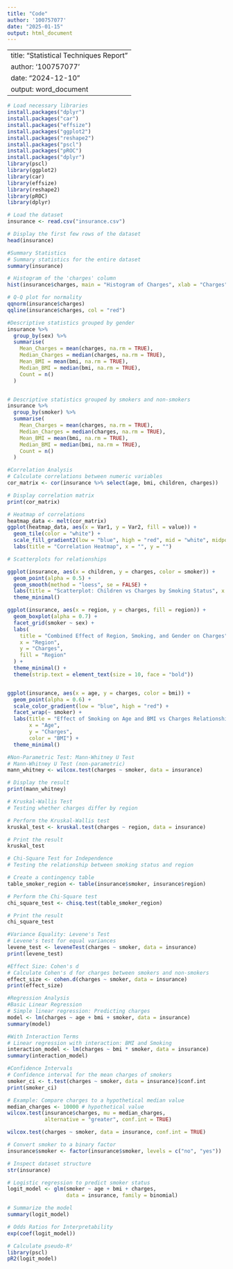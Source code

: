 ```yaml
---
title: "Code"
author: '100757077'
date: "2025-01-15"
output: html_document
---
```

---
title: "Statistical Techniques Report"
author: '100757077'
date: "2024-12-10"
output: word_document
---
```r
# Load necessary libraries
install.packages("dplyr")
install.packages("car")
install.packages("effsize")
install.packages("ggplot2")
install.packages("reshape2")
install.packages("pscl")
install.packages("pROC")
install.packages("dplyr")
library(pscl)
library(ggplot2)
library(car)
library(effsize)
library(reshape2)
library(pROC)
library(dplyr)
```
```r
# Load the dataset
insurance <- read.csv("insurance.csv")

# Display the first few rows of the dataset
head(insurance)
```

```r

#Summary Statistics
# Summary statistics for the entire dataset
summary(insurance)
```
```r
# Histogram of the 'charges' column
hist(insurance$charges, main = "Histogram of Charges", xlab = "Charges", col = "lightblue", breaks = 30)

# Q-Q plot for normality
qqnorm(insurance$charges)
qqline(insurance$charges, col = "red")

```

```r
#Descriptive statistics grouped by gender
insurance %>%
  group_by(sex) %>%
  summarise(
    Mean_Charges = mean(charges, na.rm = TRUE),
    Median_Charges = median(charges, na.rm = TRUE),
    Mean_BMI = mean(bmi, na.rm = TRUE),
    Median_BMI = median(bmi, na.rm = TRUE),
    Count = n()
  )


# Descriptive statistics grouped by smokers and non-smokers
insurance %>%
  group_by(smoker) %>%
  summarise(
    Mean_Charges = mean(charges, na.rm = TRUE),
    Median_Charges = median(charges, na.rm = TRUE),
    Mean_BMI = mean(bmi, na.rm = TRUE),
    Median_BMI = median(bmi, na.rm = TRUE),
    Count = n()
  )
```

```r
#Correlation Analysis
# Calculate correlations between numeric variables
cor_matrix <- cor(insurance %>% select(age, bmi, children, charges))

# Display correlation matrix
print(cor_matrix)

# Heatmap of correlations
heatmap_data <- melt(cor_matrix)
ggplot(heatmap_data, aes(x = Var1, y = Var2, fill = value)) +
  geom_tile(color = "white") +
  scale_fill_gradient2(low = "blue", high = "red", mid = "white", midpoint = 0) +
  labs(title = "Correlation Heatmap", x = "", y = "")
```

```r
# Scatterplots for relationships

ggplot(insurance, aes(x = children, y = charges, color = smoker)) +
  geom_point(alpha = 0.5) +
  geom_smooth(method = "loess", se = FALSE) +
  labs(title = "Scatterplot: Children vs Charges by Smoking Status", x = "Children", y = "Charges") +
  theme_minimal()

ggplot(insurance, aes(x = region, y = charges, fill = region)) +
  geom_boxplot(alpha = 0.7) +
  facet_grid(smoker ~ sex) +
  labs(
    title = "Combined Effect of Region, Smoking, and Gender on Charges",
    x = "Region",
    y = "Charges",
    fill = "Region"
  ) +
  theme_minimal() +
  theme(strip.text = element_text(size = 10, face = "bold"))


ggplot(insurance, aes(x = age, y = charges, color = bmi)) +
  geom_point(alpha = 0.6) +
  scale_color_gradient(low = "blue", high = "red") +
  facet_wrap(~ smoker) +
  labs(title = "Effect of Smoking on Age and BMI vs Charges Relationship", 
       x = "Age", 
       y = "Charges", 
       color = "BMI") +
  theme_minimal()

```
```r
#Non-Parametric Test: Mann-Whitney U Test
# Mann-Whitney U Test (non-parametric)
mann_whitney <- wilcox.test(charges ~ smoker, data = insurance)

# Display the result
print(mann_whitney)
```
```r
# Kruskal-Wallis Test
# Testing whether charges differ by region

# Perform the Kruskal-Wallis test
kruskal_test <- kruskal.test(charges ~ region, data = insurance)

# Print the result
kruskal_test

```
```r
# Chi-Square Test for Independence
# Testing the relationship between smoking status and region

# Create a contingency table
table_smoker_region <- table(insurance$smoker, insurance$region)

# Perform the Chi-Square test
chi_square_test <- chisq.test(table_smoker_region)

# Print the result
chi_square_test

```
```r
#Variance Equality: Levene's Test
# Levene's test for equal variances
levene_test <- leveneTest(charges ~ smoker, data = insurance)
print(levene_test)

```
```r
#Effect Size: Cohen's d
# Calculate Cohen's d for charges between smokers and non-smokers
effect_size <- cohen.d(charges ~ smoker, data = insurance)
print(effect_size)
```
```r
#Regression Analysis
#Basic Linear Regression
# Simple linear regression: Predicting charges
model <- lm(charges ~ age + bmi + smoker, data = insurance)
summary(model)

#With Interaction Terms
# Linear regression with interaction: BMI and Smoking
interaction_model <- lm(charges ~ bmi * smoker, data = insurance)
summary(interaction_model)
```
```r
#Confidence Intervals
# Confidence interval for the mean charges of smokers
smoker_ci <- t.test(charges ~ smoker, data = insurance)$conf.int
print(smoker_ci)
```
```r
# Example: Compare charges to a hypothetical median value
median_charges <- 10000 # hypothetical value
wilcox.test(insurance$charges, mu = median_charges, 
            alternative = "greater", conf.int = TRUE)

wilcox.test(charges ~ smoker, data = insurance, conf.int = TRUE)


```
```r
# Convert smoker to a binary factor
insurance$smoker <- factor(insurance$smoker, levels = c("no", "yes"))

# Inspect dataset structure
str(insurance)

# Logistic regression to predict smoker status
logit_model <- glm(smoker ~ age + bmi + charges, 
                   data = insurance, family = binomial)

# Summarize the model
summary(logit_model)

# Odds Ratios for Interpretability
exp(coef(logit_model))

# Calculate pseudo-R²
library(pscl)
pR2(logit_model)


```